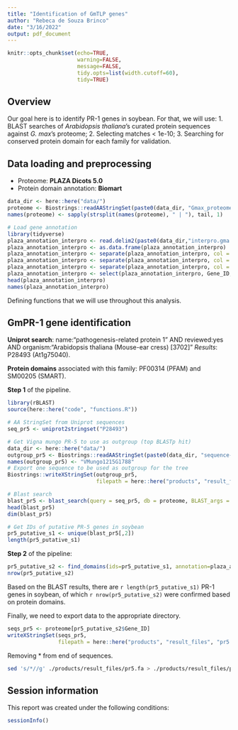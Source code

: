```yaml
---
title: "Identification of GmTLP genes"
author: "Rebeca de Souza Brinco"
date: "3/16/2022"
output: pdf_document
---
```



```r
knitr::opts_chunk$set(echo=TRUE,
                      warning=FALSE, 
                      message=FALSE,
                      tidy.opts=list(width.cutoff=60),
                      tidy=TRUE)
```

## Overview

Our goal here is to identify PR-1 genes in soybean. For that, we will use:
1. BLAST searches of *Arabidopsis thaliana*'s curated protein sequences against *G. max*'s proteome;
2. Selecting matches < 1e-10;
3. Searching for conserved protein domain for each family for validation.

## Data loading and preprocessing

- Proteome: **PLAZA Dicots 5.0**
- Protein domain annotation: **Biomart**

```r
data_dir <- here::here("data/")
proteome <- Biostrings::readAAStringSet(paste0(data_dir, "Gmax_proteome.fasta.gz"))
names(proteome) <- sapply(strsplit(names(proteome), " | "), tail, 1)
```

```r
# Load gene annotation
library(tidyverse)
plaza_annotation_interpro <- read.delim2(paste0(data_dir,"interpro.gma.csv.gz"), skip = 8, col.names = c("Gene_ID", "Species", "Motif_ID", "Description", "Start", "Stop", "Score", "Comment"), sep = "\t")
plaza_annotation_interpro <- as.data.frame(plaza_annotation_interpro)
plaza_annotation_interpro <- separate(plaza_annotation_interpro, col = Comment, into=c('Source', 'DomainId'), sep = ",")
plaza_annotation_interpro <- separate(plaza_annotation_interpro, col = Source, into = c('Source', 'Type_of_source'), sep = "=")
plaza_annotation_interpro <- separate(plaza_annotation_interpro, col = DomainId, into = c('DomainId', 'DomainID'), sep = "=")
plaza_annotation_interpro <- select(plaza_annotation_interpro, Gene_ID, Species, Motif_ID, Description, Start, Stop, Score, Type_of_source, DomainID)
head(plaza_annotation_interpro)
names(plaza_annotation_interpro)
```

Defining functions that we will use throughout this analysis.


## GmPR-1 gene identification

**Uniprot search**: name:"pathogenesis-related protein 1" AND reviewed:yes AND organism:"Arabidopsis thaliana (Mouse-ear cress) [3702]"
*Results*: P28493 (At1g75040).

**Protein domains** associated with this family: PF00314 (PFAM) and SM00205 (SMART).

**Step 1** of the pipeline.

```r
library(rBLAST)
source(here::here("code", "functions.R"))
```

```r
# AA StringSet from Uniprot sequences
seq_pr5 <- uniprot2stringset("P28493")
```


```r
# Get Vigna mungo PR-5 to use as outgroup (top BLASTp hit)
data_dir <- here::here("data/")
outgroup_pr5 <- Biostrings::readAAStringSet(paste0(data_dir, "sequence-fasta-outgroup-vm.fa"))
names(outgroup_pr5) <- "VMungo1215G1788"
# Export one sequence to be used as outgroup for the tree
Biostrings::writeXStringSet(outgroup_pr5, 
                            filepath = here::here("products", "result_files", "outgroup_PR5.fa"))
```


```r
# Blast search
blast_pr5 <- blast_search(query = seq_pr5, db = proteome, BLAST_args = "-evalue 1e-10")
head(blast_pr5)
dim(blast_pr5)
```


```r
# Get IDs of putative PR-5 genes in soybean
pr5_putative_s1 <- unique(blast_pr5[,2])
length(pr5_putative_s1)
```


**Step 2** of the pipeline:

```r
pr5_putative_s2 <- find_domains(ids=pr5_putative_s1, annotation=plaza_annotation_interpro, domainId_smart = "SM00205", domainId_pfam = "PF00314")
nrow(pr5_putative_s2)
```

Based on the BLAST results, there are `r length(pr5_putative_s1)` PR-1 genes in soybean, of which `r nrow(pr5_putative_s2)` were confirmed based on protein domains.

Finally, we need to export data to the appropriate directory.

```r
seqs_pr5 <- proteome[pr5_putative_s2$Gene_ID]
writeXStringSet(seqs_pr5, 
                filepath = here::here("products", "result_files", "pr5.fa"))
```

Removing * from end of sequences.

```bash
sed 's/*//g' ./products/result_files/pr5.fa > ./products/result_files/pr5_nostopcodon.fa
```


## Session information

This report was created under the following conditions:

```r
sessionInfo()
```